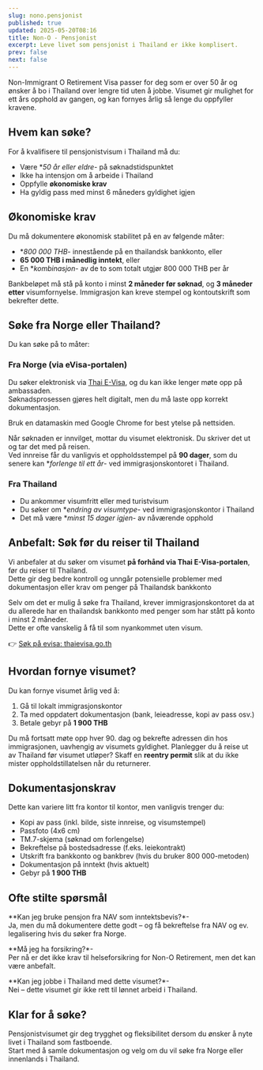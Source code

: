 ```yaml
---
slug: nono.pensjonist
published: true
updated: 2025-05-20T08:16
title: Non-O - Pensjonist
excerpt: Leve livet som pensjonist i Thailand er ikke komplisert.
prev: false
next: false
---
```

Non-Immigrant O Retirement Visa passer for deg som er over 50 år og ønsker å bo i Thailand over lengre tid uten å jobbe. Visumet gir mulighet for ett års opphold av gangen, og kan fornyes årlig så lenge du oppfyller kravene.


## Hvem kan søke?

For å kvalifisere til pensjonistvisum i Thailand må du:

-   Være **50 år eller eldre*- på søknadstidspunktet
-   Ikke ha intensjon om å arbeide i Thailand
-   Oppfylle **økonomiske krav**
-   Ha gyldig pass med minst 6 måneders gyldighet igjen


## Økonomiske krav

Du må dokumentere økonomisk stabilitet på en av følgende måter:

-   **800 000 THB*- innestående på en thailandsk bankkonto, eller
-   **65 000 THB i månedlig inntekt**, eller
-   En **kombinasjon*- av de to som totalt utgjør 800 000 THB per år

Bankbeløpet må stå på konto i minst **2 måneder før søknad**, og **3 måneder etter** visumfornyelse. Immigrasjon kan kreve stempel og kontoutskrift som bekrefter dette.


## Søke fra Norge eller Thailand?

Du kan søke på to måter:

### Fra Norge (via eVisa-portalen)

Du søker elektronisk via [Thai E-Visa](https://www.thaievisa.go.th/), og du kan ikke lenger møte opp på ambassaden.  
Søknadsprosessen gjøres helt digitalt, men du må laste opp korrekt dokumentasjon.

Bruk en datamaskin med Google Chrome for best ytelse på nettsiden.

Når søknaden er innvilget, mottar du visumet elektronisk. Du skriver det ut og tar det med på reisen.  
Ved innreise får du vanligvis et oppholdsstempel på **90 dager**, som du senere kan **forlenge til ett år*- ved immigrasjonskontoret i Thailand.

### Fra Thailand

-   Du ankommer visumfritt eller med turistvisum
-   Du søker om **endring av visumtype*- ved immigrasjonskontor i Thailand
-   Det må være **minst 15 dager igjen*- av nåværende opphold

## Anbefalt: Søk før du reiser til Thailand

Vi anbefaler at du søker om visumet **på forhånd via Thai E-Visa-portalen**, før du reiser til Thailand.  
Dette gir deg bedre kontroll og unngår potensielle problemer med dokumentasjon eller krav om penger på Thailandsk bankkonto

Selv om det er mulig å søke fra Thailand, krever immigrasjonskontoret da at du allerede har en thailandsk bankkonto med penger som har stått på konto i minst 2 måneder.  
Dette er ofte vanskelig å få til som nyankommet uten visum.

👉 [Søk på evisa: thaievisa.go.th](https://www.thaievisa.go.th/)


## Hvordan fornye visumet?

Du kan fornye visumet årlig ved å:

1.  Gå til lokalt immigrasjonskontor
2.  Ta med oppdatert dokumentasjon (bank, leieadresse, kopi av pass osv.)
3.  Betale gebyr på **1 900 THB**

Du må fortsatt møte opp hver 90. dag og bekrefte adressen din hos immigrasjonen, uavhengig av visumets gyldighet. Planlegger du å reise ut av Thailand før visumet utløper? Skaff en **reentry permit** slik at du ikke mister oppholdstillatelsen når du returnerer.


## Dokumentasjonskrav

Dette kan variere litt fra kontor til kontor, men vanligvis trenger du:

-   Kopi av pass (inkl. bilde, siste innreise, og visumstempel)
-   Passfoto (4x6 cm)
-   TM.7-skjema (søknad om forlengelse)
-   Bekreftelse på bostedsadresse (f.eks. leiekontrakt)
-   Utskrift fra bankkonto og bankbrev (hvis du bruker 800 000-metoden)
-   Dokumentasjon på inntekt (hvis aktuelt)
-   Gebyr på **1 900 THB**


## Ofte stilte spørsmål

**Kan jeg bruke pensjon fra NAV som inntektsbevis?*-  
Ja, men du må dokumentere dette godt – og få bekreftelse fra NAV og ev. legalisering hvis du søker fra Norge.

**Må jeg ha forsikring?*-  
Per nå er det ikke krav til helseforsikring for Non-O Retirement, men det kan være anbefalt.

**Kan jeg jobbe i Thailand med dette visumet?*-  
Nei – dette visumet gir ikke rett til lønnet arbeid i Thailand.



## Klar for å søke?

Pensjonistvisumet gir deg trygghet og fleksibilitet dersom du ønsker å nyte livet i Thailand som fastboende.  
Start med å samle dokumentasjon og velg om du vil søke fra Norge eller innenlands i Thailand.